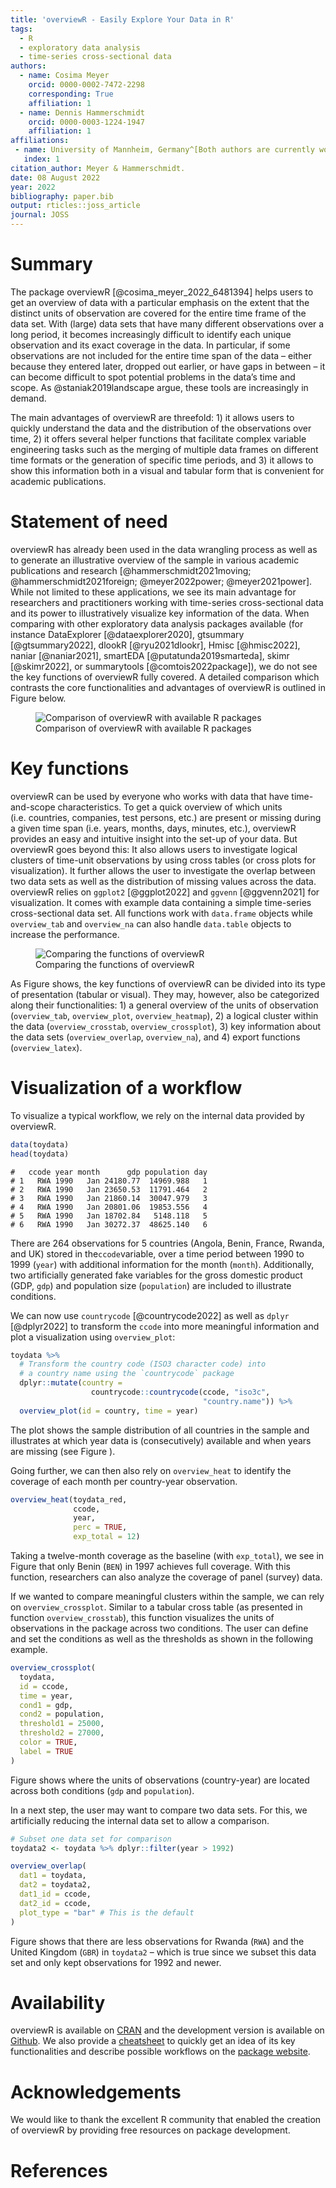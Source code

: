 ```yaml
---
title: 'overviewR - Easily Explore Your Data in R'
tags:
  - R
  - exploratory data analysis
  - time-series cross-sectional data
authors:
  - name: Cosima Meyer
    orcid: 0000-0002-7472-2298
    corresponding: True
    affiliation: 1
  - name: Dennis Hammerschmidt
    orcid: 0000-0003-1224-1947
    affiliation: 1
affiliations:
 - name: University of Mannheim, Germany^[Both authors are currently working as data scientists in the industry.]
   index: 1
citation_author: Meyer & Hammerschmidt.
date: 08 August 2022
year: 2022
bibliography: paper.bib
output: rticles::joss_article
journal: JOSS
---
```

    
# Summary

The package overviewR [@cosima_meyer_2022_6481394] helps users to get an overview of data with a particular emphasis on the extent that the distinct units of observation are covered for the entire time frame of the data set. With (large) data sets that have many different observations over a long period, it becomes increasingly difficult to identify each unique observation and its exact coverage in the data. In particular, if some observations are not included for the entire time span of the data – either because they entered later, dropped out earlier, or have gaps in between – it can become difficult to spot potential problems in the data’s time and scope. As @staniak2019landscape argue, these tools are increasingly in demand.

The main advantages of overviewR are threefold: 1) it allows users to quickly understand the data and the distribution of the observations over time, 2) it offers several helper functions that facilitate complex variable engineering tasks such as the merging of multiple data frames on different time formats or the generation of specific time periods, and 3) it allows to show this information both in a visual and tabular form that is convenient for academic publications.


# Statement of need

overviewR has already been used in the data wrangling process as well as to generate an illustrative overview of the sample in various academic publications and research [@hammerschmidt2021moving; @hammerschmidt2021foreign; @meyer2022power; @meyer2021power]. While not limited to these applications, we see its main advantage for researchers and practitioners working with time-series cross-sectional data and its power to illustratively visualize key information of the data. When comparing with other exploratory data analysis packages available (for instance DataExplorer [@dataexplorer2020], gtsummary [@gtsummary2022], dlookR [@ryu2021dlookr], Hmisc [@hmisc2022], naniar [@naniar2021], smartEDA [@putatunda2019smarteda], skimr [@skimr2022], or summarytools [@comtois2022package]), we do not see the key functions of overviewR fully covered. A detailed comparison which contrasts the core functionalities and advantages of overviewR is outlined in  Figure \ref{overview} below.

![Comparison of overviewR with available R packages\label{overview}](figures/overview_packages.png)


# Key functions

overviewR can be used by everyone who works with data that have time-and-scope characteristics. To get a quick overview of which units (i.e. countries, companies, test persons, etc.) are present or missing during a given time span (i.e. years, months, days, minutes, etc.), overviewR provides an easy and intuitive insight into the set-up of your data. But overviewR goes beyond this: It also allows users to investigate logical clusters of time-unit observations by using cross tables (or cross plots for visualization). It further allows the user to investigate the overlap between two data sets as well as the distribution of missing values across the data. overviewR relies on `ggplot2` [@ggplot2022] and  `ggvenn` [@ggvenn2021]  for visualization. It comes with example data containing a simple time-series cross-sectional data set. All functions work with `data.frame` objects while `overview_tab` and `overview_na` can also handle `data.table` objects to increase the performance.

![Comparing the functions of overviewR\label{comparison}](figures/overviewr_overview.png)

As Figure \ref{comparison} shows, the key functions of overviewR can be divided into its type of presentation (tabular or visual). They may, however, also be categorized along their functionalities: 1) a general overview of the units of observation (`overview_tab`, `overview_plot`, `overview_heatmap`), 2) a logical cluster within the data (`overview_crosstab`, `overview_crossplot`), 3) key information about the data sets (`overview_overlap`, `overview_na`), and 4) export functions (`overview_latex`).

# Visualization of a workflow
To visualize a typical workflow, we rely on the internal data provided by overviewR.

```r
data(toydata)
head(toydata)
```

```
#   ccode year month      gdp population day
# 1   RWA 1990   Jan 24180.77  14969.988   1
# 2   RWA 1990   Jan 23650.53  11791.464   2
# 3   RWA 1990   Jan 21860.14  30047.979   3
# 4   RWA 1990   Jan 20801.06  19853.556   4
# 5   RWA 1990   Jan 18702.84   5148.118   5
# 6   RWA 1990   Jan 30272.37  48625.140   6
```

There are 264 observations for 5 countries (Angola, Benin, France, Rwanda, and UK) stored in the`ccode`variable, over a time period between 1990 to 1999 (`year`) with additional information for the month (`month`). Additionally, two artificially generated fake variables for the gross domestic product (GDP, `gdp`) and population size (`population`) are included to illustrate conditions.

We can now use `countrycode` [@countrycode2022] as well as `dplyr` [@dplyr2022] to transform the `ccode` into more meaningful information and plot a visualization using `overview_plot`:

```r

toydata %>%
  # Transform the country code (ISO3 character code) into 
  # a country name using the `countrycode` package
  dplyr::mutate(country =
                  countrycode::countrycode(ccode, "iso3c", 
                                           "country.name")) %>%
  overview_plot(id = country, time = year)

```

The plot shows the sample distribution of all countries in the sample and illustrates at which year data is (consecutively) available and when years are missing (see Figure \ref{overviewplot}).

\begin{figure}[htpb!]
  \includegraphics{figures/overview_plot.png}
  \caption{Visualization of `overview\_plot`}
  \label{overviewplot}
\end{figure}

Going further, we can then also rely on `overview_heat` to identify the coverage of each month per country-year observation. 

```r
overview_heat(toydata_red,
              ccode,
              year,
              perc = TRUE,
              exp_total = 12)
```

\begin{figure}[htpb!]
  \includegraphics{figures/overview_heat.png}
  \caption{Visualization of `overview\_heat`}
  \label{overviewheat}
\end{figure}

Taking a twelve-month coverage as the baseline (with `exp_total`), we see in Figure \ref{overviewheat} that only Benin (`BEN`) in 1997 achieves full coverage. With this function, researchers can also analyze the coverage of panel (survey) data.

If we wanted to compare meaningful clusters within the sample, we can rely on `overview_crossplot`. Similar to a tabular cross table (as presented in function `overview_crosstab`), this function visualizes the units of observations in the package across two conditions. The user can define and set the conditions as well as the thresholds as shown in the following example. 

```r
overview_crossplot(
  toydata, 
  id = ccode,
  time = year,
  cond1 = gdp,
  cond2 = population,
  threshold1 = 25000,
  threshold2 = 27000,
  color = TRUE,
  label = TRUE
)
```

Figure \ref{overviewcrossplot} shows where the units of observations (country-year) are located across both conditions (`gdp` and `population`). 

\begin{figure}[htpb!]
  \includegraphics{figures/overview_crossplot.png}
  \caption{Visualization of `overview\_crossplot`}
  \label{overviewcrossplot}
\end{figure}

In a next step, the user may want to compare two data sets. For this, we artificially reducing the internal data set to allow a comparison. 

```r
# Subset one data set for comparison
toydata2 <- toydata %>% dplyr::filter(year > 1992)

overview_overlap(
  dat1 = toydata,
  dat2 = toydata2,
  dat1_id = ccode,
  dat2_id = ccode,
  plot_type = "bar" # This is the default
)
```

Figure \ref{overviewoverlap} shows that there are less observations for Rwanda (`RWA`) and the United Kingdom (`GBR`) in `toydata2` – which is true since we subset this data set and only kept observations for 1992 and newer.

\begin{figure}[htpb!]
  \includegraphics{figures/overview_overlap.png}
  \caption{Visualization of `overview\_overlap`}
  \label{overviewoverlap}
\end{figure}

# Availability

overviewR is available on [CRAN](https://cran.rstudio.com/web/packages/overviewR/index.html) and the development version is available on [Github](https://github.com/cosimameyer/overviewR). We also provide a [cheatsheet](https://github.com/rstudio/cheatsheets/blob/main/overviewR.pdf) to quickly get an idea of its key functionalities and describe possible workflows on the [package website](https://cosimameyer.github.io/overviewR/).
 
# Acknowledgements
We would like to thank the excellent R community that enabled the creation of overviewR by providing free resources on package development.

# References
